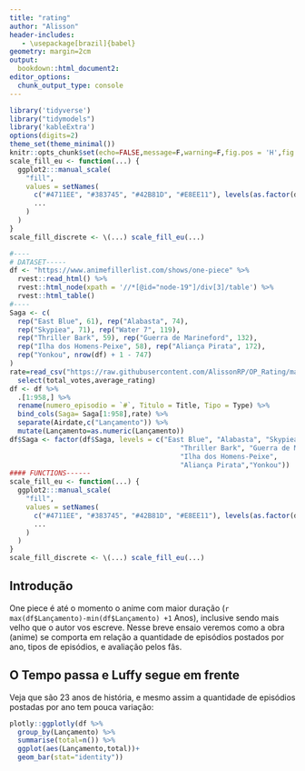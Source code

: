 ```yaml
---
title: "rating"
author: "Alisson"
header-includes:
   - \usepackage[brazil]{babel}
geometry: margin=2cm
output:
  bookdown::html_document2:
editor_options:
  chunk_output_type: console
---
```


```r
library('tidyverse')
library("tidymodels")
library('kableExtra')
options(digits=2)
theme_set(theme_minimal())
knitr::opts_chunk$set(echo=FALSE,message=F,warning=F,fig.pos = 'H',fig.align = 'center',fig.width=7.8, fig.height=4.85)
scale_fill_eu <- function(...) {
  ggplot2:::manual_scale(
    "fill",
    values = setNames(
      c("#4711EE", "#383745", "#42B81D", "#E8EE11"), levels(as.factor(data$Tipo)),
      ...
    )
  )
}
scale_fill_discrete <- \(...) scale_fill_eu(...)
```
```r
#----
# DATASET-----
df <- "https://www.animefillerlist.com/shows/one-piece" %>%
  rvest::read_html() %>%
  rvest::html_node(xpath = '//*[@id="node-19"]/div[3]/table') %>%
  rvest::html_table()
#----
Saga <- c(
  rep("East Blue", 61), rep("Alabasta", 74),
  rep("Skypiea", 71), rep("Water 7", 119),
  rep("Thriller Bark", 59), rep("Guerra de Marineford", 132),
  rep("Ilha dos Homens-Peixe", 58), rep("Aliança Pirata", 172),
  rep("Yonkou", nrow(df) + 1 - 747)
)
rate=read_csv("https://raw.githubusercontent.com/AlissonRP/OP_Rating/master/ONE%20PIECE.csv") %>% 
  select(total_votes,average_rating)
df <- df %>%
  .[1:958,] %>% 
  rename(numero_episodio = `#`, Titulo = Title, Tipo = Type) %>%
  bind_cols(Saga= Saga[1:958],rate) %>% 
  separate(Airdate,c("Lançamento")) %>% 
  mutate(Lançamento=as.numeric(Lançamento))
df$Saga <- factor(df$Saga, levels = c("East Blue", "Alabasta", "Skypiea", "Water 7", 
                                          "Thriller Bark", "Guerra de Marineford",
                                          "Ilha dos Homens-Peixe",
                                          "Aliança Pirata","Yonkou"))
#### FUNCTIONS------
scale_fill_eu <- function(...) {
  ggplot2:::manual_scale(
    "fill",
    values = setNames(
      c("#4711EE", "#383745", "#42B81D", "#E8EE11"), levels(as.factor(data$Tipo)),
      ...
    )
  )
}
scale_fill_discrete <- \(...) scale_fill_eu(...)

```

## Introdução

One piece é até o momento   o anime com maior duração (`r max(df$Lançamento)-min(df$Lançamento) +1 ` Anos), inclusive sendo mais velho que o autor vos escreve. Nesse breve ensaio veremos como a obra (anime) se comporta em relação a quantidade de episódios postados por ano, tipos de episódios, e avaliação pelos fãs.

## O Tempo passa e Luffy segue em frente
Veja que são 23 anos de história, e mesmo assim a quantidade de episódios postadas por ano tem pouca variação:
```r
plotly::ggplotly(df %>% 
  group_by(Lançamento) %>% 
  summarise(total=n()) %>% 
  ggplot(aes(Lançamento,total))+
  geom_bar(stat="identity"))
```




